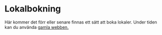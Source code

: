 # Lokalbokning

Här kommer det förr eller senare finnas ett sätt att boka lokaler. Under tiden kan du använda [gamla webben.](https://old.fsektionen.se/lokalbokning)
